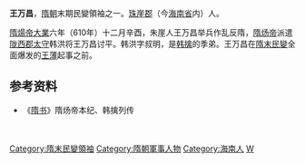 '''王万昌'''，[[隋朝|隋朝]]末期民變領袖之一。[[珠崖郡|珠崖郡]]（今[[海南省|海南省]]内）人。

[[隋煬帝|隋煬帝]][[大業|大業]]六年（610年）十二月辛酉，朱崖人王万昌举兵作乱反隋，[[隋炀帝|隋炀帝]]派遣[[陇西郡|陇西郡]][[太守|太守]]韩洪将王万昌讨平。韩洪字叔明，是[[韩擒虎|韩擒]]的季弟。王万昌在[[隋末民變|隋末民變]]全面爆发的[[王薄|王薄]]起事之前。

==参考资料==
*《[[隋书|隋书]]》隋炀帝本纪、韩擒列传
{{DEFAULTSORT:W}}
[[Category:隋末民變領袖|Category:隋末民變領袖]]
[[Category:隋朝軍事人物|Category:隋朝軍事人物]]
[[Category:海南人|Category:海南人]]
[[Category:王姓|W]]
　　